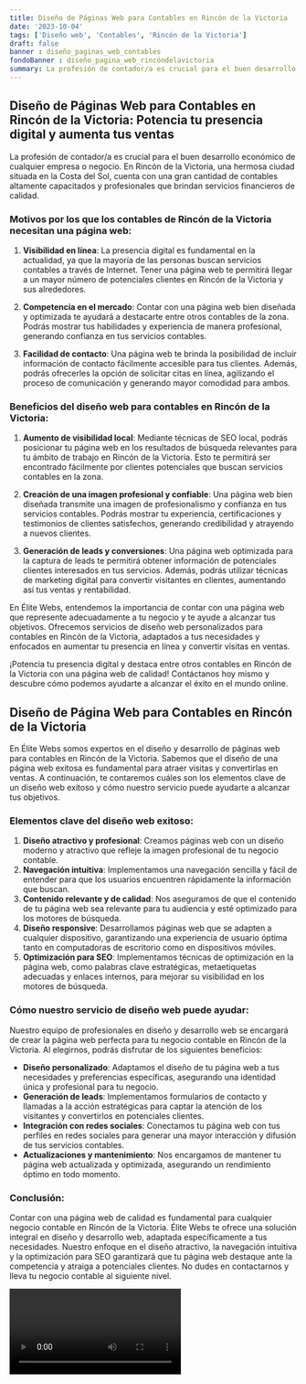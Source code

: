 ```yaml
---
title: Diseño de Páginas Web para Contables en Rincón de la Victoria
date: '2023-10-04'
tags: ['Diseño web', 'Contables', 'Rincón de la Victoria']
draft: false
banner : diseño_paginas_web_contables
fondoBanner : diseño_pagina_web_rincóndelavictoria
summary: La profesión de contador/a es crucial para el buen desarrollo económico de cualquier empresa o negocio. En Rincón de la Victoria, una hermosa ciudad situada en la Costa del Sol, cuenta con una gran cantidad de contables altamente capacitados y profesionales que brindan servicios financieros de calidad.
---
```


## Diseño de Páginas Web para Contables en Rincón de la Victoria: Potencia tu presencia digital y aumenta tus ventas

La profesión de contador/a es crucial para el buen desarrollo económico de cualquier empresa o negocio. En Rincón de la Victoria, una hermosa ciudad situada en la Costa del Sol, cuenta con una gran cantidad de contables altamente capacitados y profesionales que brindan servicios financieros de calidad.

### Motivos por los que los contables de Rincón de la Victoria necesitan una página web:

1. **Visibilidad en línea**: La presencia digital es fundamental en la actualidad, ya que la mayoría de las personas buscan servicios contables a través de Internet. Tener una página web te permitirá llegar a un mayor número de potenciales clientes en Rincón de la Victoria y sus alrededores.

2. **Competencia en el mercado**: Contar con una página web bien diseñada y optimizada te ayudará a destacarte entre otros contables de la zona. Podrás mostrar tus habilidades y experiencia de manera profesional, generando confianza en tus servicios contables.

3. **Facilidad de contacto**: Una página web te brinda la posibilidad de incluir información de contacto fácilmente accesible para tus clientes. Además, podrás ofrecerles la opción de solicitar citas en línea, agilizando el proceso de comunicación y generando mayor comodidad para ambos.

### Beneficios del diseño web para contables en Rincón de la Victoria:

1. **Aumento de visibilidad local**: Mediante técnicas de SEO local, podrás posicionar tu página web en los resultados de búsqueda relevantes para tu ámbito de trabajo en Rincón de la Victoria. Esto te permitirá ser encontrado fácilmente por clientes potenciales que buscan servicios contables en la zona.

2. **Creación de una imagen profesional y confiable**: Una página web bien diseñada transmite una imagen de profesionalismo y confianza en tus servicios contables. Podrás mostrar tu experiencia, certificaciones y testimonios de clientes satisfechos, generando credibilidad y atrayendo a nuevos clientes.

3. **Generación de leads y conversiones**: Una página web optimizada para la captura de leads te permitirá obtener información de potenciales clientes interesados en tus servicios. Además, podrás utilizar técnicas de marketing digital para convertir visitantes en clientes, aumentando así tus ventas y rentabilidad.

En Élite Webs, entendemos la importancia de contar con una página web que represente adecuadamente a tu negocio y te ayude a alcanzar tus objetivos. Ofrecemos servicios de diseño web personalizados para contables en Rincón de la Victoria, adaptados a tus necesidades y enfocados en aumentar tu presencia en línea y convertir visitas en ventas.

¡Potencia tu presencia digital y destaca entre otros contables en Rincón de la Victoria con una página web de calidad! Contáctanos hoy mismo y descubre cómo podemos ayudarte a alcanzar el éxito en el mundo online.

<GifSeo />

<Cta />

## Diseño de Página Web para Contables en Rincón de la Victoria

En Élite Webs somos expertos en el diseño y desarrollo de páginas web para contables en Rincón de la Victoria. Sabemos que el diseño de una página web exitosa es fundamental para atraer visitas y convertirlas en ventas. A continuación, te contaremos cuáles son los elementos clave de un diseño web exitoso y cómo nuestro servicio puede ayudarte a alcanzar tus objetivos.

### Elementos clave del diseño web exitoso:

1. **Diseño atractivo y profesional**: Creamos páginas web con un diseño moderno y atractivo que refleje la imagen profesional de tu negocio contable.
2. **Navegación intuitiva**: Implementamos una navegación sencilla y fácil de entender para que los usuarios encuentren rápidamente la información que buscan.
3. **Contenido relevante y de calidad**: Nos aseguramos de que el contenido de tu página web sea relevante para tu audiencia y esté optimizado para los motores de búsqueda.
4. **Diseño responsive**: Desarrollamos páginas web que se adapten a cualquier dispositivo, garantizando una experiencia de usuario óptima tanto en computadoras de escritorio como en dispositivos móviles.
5. **Optimización para SEO**: Implementamos técnicas de optimización en la página web, como palabras clave estratégicas, metaetiquetas adecuadas y enlaces internos, para mejorar su visibilidad en los motores de búsqueda.

### Cómo nuestro servicio de diseño web puede ayudar:

Nuestro equipo de profesionales en diseño y desarrollo web se encargará de crear la página web perfecta para tu negocio contable en Rincón de la Victoria. Al elegirnos, podrás disfrutar de los siguientes beneficios:

- **Diseño personalizado**: Adaptamos el diseño de tu página web a tus necesidades y preferencias específicas, asegurando una identidad única y profesional para tu negocio.
- **Generación de leads**: Implementamos formularios de contacto y llamadas a la acción estratégicas para captar la atención de los visitantes y convertirlos en potenciales clientes.
- **Integración con redes sociales**: Conectamos tu página web con tus perfiles en redes sociales para generar una mayor interacción y difusión de tus servicios contables.
- **Actualizaciones y mantenimiento**: Nos encargamos de mantener tu página web actualizada y optimizada, asegurando un rendimiento óptimo en todo momento.

### Conclusión:

Contar con una página web de calidad es fundamental para cualquier negocio contable en Rincón de la Victoria. Élite Webs te ofrece una solución integral en diseño y desarrollo web, adaptada específicamente a tus necesidades. Nuestro enfoque en el diseño atractivo, la navegación intuitiva y la optimización para SEO garantizará que tu página web destaque ante la competencia y atraiga a potenciales clientes. No dudes en contactarnos y lleva tu negocio contable al siguiente nivel.

<Video />

<CtaBot job='Contables' city='Rincón de la Victoria'/>

<Gmaps query='Rincón de la Victoria+españa+maps' />